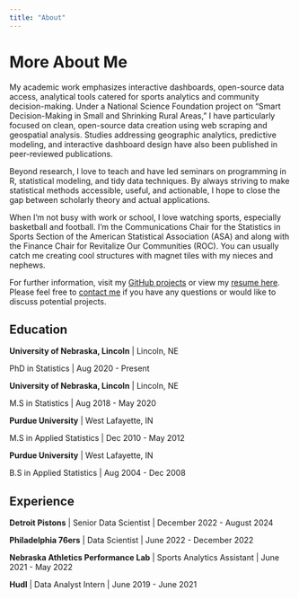 ```yaml
---
title: "About"
---
```


# More About Me

My academic work emphasizes interactive dashboards, open-source data access, analytical tools catered for sports analytics and community decision-making.  Under a National Science Foundation project on "Smart Decision-Making in Small and Shrinking Rural Areas," I have particularly focused on clean, open-source data creation using web scraping and geospatial analysis.  Studies addressing geographic analytics, predictive modeling, and interactive dashboard design have also been published in peer-reviewed publications.

Beyond research, I love to teach and have led seminars on programming in R, statistical modeling, and tidy data techniques. By always striving to make statistical methods accessible, useful, and actionable, I hope to close the gap between scholarly theory and actual applications.

When I'm not busy with work or school, I love watching sports, especially basketball and football. I’m the Communications Chair for the Statistics in Sports Section of the American Statistical Association (ASA) and along with the Finance Chair for Revitalize Our Communities (ROC). You can usually catch me creating cool structures with magnet tiles with my nieces and nephews. 


For further information, visit my [GitHub projects](https:// github.com/drbradford12) or view my [resume here](https://drbradford12.github.io/my_website/resume/).
Please feel free to [contact me](mailto:mail.deniserbradford@gmail.com) if you have any questions or would like to discuss potential projects.

## Education

**University of Nebraska, Lincoln** | Lincoln, NE

PhD in Statistics | Aug 2020 - Present

**University of Nebraska, Lincoln** | Lincoln, NE

M.S in Statistics | Aug 2018 - May 2020

**Purdue University** | West Lafayette, IN

M.S in Applied Statistics | Dec 2010 - May 2012

**Purdue University** | West Lafayette, IN

B.S in Applied Statistics | Aug 2004 - Dec 2008

## Experience

**Detroit Pistons** | Senior Data Scientist | December 2022 - August 2024

**Philadelphia 76ers** | Data Scientist |  June 2022 - December 2022

**Nebraska Athletics Performance Lab** | Sports Analytics Assistant |  June 2021 - May 2022

**Hudl** | Data Analyst Intern |  June 2019 - June 2021



